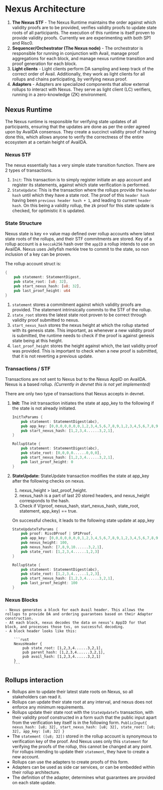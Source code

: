# Nexus Architecture

1. **The Nexus STF** - The Nexus Runtime maintains the order against which validity proofs are to be provided, verifies validity proofs to update state roots of all participants. The execution of this runtime is itself proven to provide validity proofs. Currently we are experimenting with both SP1 and Risc0. 
2. **Sequencer/Orchestrator (The Nexus node)** - The orchestrator is responsible for running in conjunction with Avail, manage proof aggregations for each block, and manage nexus runtime transition and proof generation for each block. 
3. **Light clients** - Light clients perform DA sampling and keep track of the correct order of Avail. Additionally, they work as light clients for all rollups and chains participating, by verifying nexus proof.
4. **Adapters** - Adapters are specialized components that allow external rollups to interact with Nexus. They serve as light client (LC) verifiers, running in a zero-knowledge (ZK) environment.

## Nexus Runtime

The Nexus runtime is responsible for verifying state updates of all participants, ensuring that the updates are done as per the order agreed upon by AvailDA consensus. They create a succinct validity proof of having done this, which allows anyone to verify the correctness of the entire ecosystem at a certain height of AvailDA. 

### Nexus STF

The nexus essentially has a very simple state transition function. There are 2 types of transactions. 

1. `Init`: This transaction is to simply register initiate an app account and register its statements, against which state verification is performed.
2. `StateUpdate`: This is the transaction where the rollups provide the `header hash` until which they have a state root. The proof of this `header hash` having been `previous header hash + 1`, and leading to current `header hash`. On this being a validity rollup, the zk proof for this state update is checked, for optimistic it is updated. 

### State Structure

Nexus state is key ↔ value map defined over rollup accounts where latest state roots of the rollups, and their STF commitments are stored. Key of a rollup account is a `keccak256` hash over the `appID` a rollup intends to use on AvailDA. Nexus uses Jellyfish merkle tree to commit to the state, so non inclusion of a key can be proven.

The rollup account struct is: 

```rust
{
    pub statement: StatementDigest,
    pub state_root: [u8; 32],
    pub start_nexus_hash: [u8; 32],
    pub last_proof_height: u64
}
```

1. `statement` stores a commitment against which validity proofs are provided. The statement intrinsically commits to the STF of the rollup.  
2. `state_root` stores the latest state root proven to be correct through validity proof submitted to nexus. 
3. `start_nexus_hash` stores the nexus height at which the rollup started with its genesis state. This important, as whenever a new validity proof is submitted, the runtime needs to check if the proof is against genesis state being at this height.
4. `last_proof_height` stores the height against which, the last validity proof was provided. This is important to check when a new proof is submitted, that it is not reverting a previous update.

### Transactions / STF

Transactions are not sent to Nexus but to the Nexus AppID on AvailDA. Nexus is a based rollup. *(Currently in devnet this is not yet implemented)*

There are only two type of transactions that Nexus accepts in devnet. 

1. **Init:** The init transaction initiates the state at app_key to the following if the state is not already initiated. 
    
    
    ```rust
    InitTxParams {
        pub statement: StatementDigest(abc),
        pub app_key: [0,0,0,0,0,0,0,1,2,3,4,5,6,7,8,9,1,2,3,4,5,6,7,8,9,,2,3,4,5,6,7],
        pub start_nexus_hash: [1,2,3,4......3,2,1],
    }
    
    RollupState {
        pub statement: StatementDigest(abc),
        pub state_root: [0,0,0,0......0,0,0],
        pub start_nexus_hash: [1,2,3,4......3,2,1],
        pub last_proof_height: 0
    }
    ```
    

1. **StateUpdate:** StateUpdate transaction modifies the state at app_key after the following checks on nexus. 
    1. nexus_height > last_proof_height. 
    2. nexus_hash is a part of last 20 stored headers, and nexus_height corresponds to the hash. 
    3. Check if V(proof, nexus_hash, start_nexus_hash, state_root, statement, app_key) == true. 
    
    On successful checks, it leads to the following state update at app_key
    
    ```rust
    StateUpdateTxParams {
        pub proof: Risc0Proof | SP1Proof,
        pub app_key: [0,0,0,0,0,0,0,1,2,3,4,5,6,7,8,9,1,2,3,4,5,6,7,8,9,,2,3,4,5,6,7],
        pub nexus_height: 100,
        pub nexus_hash: [7,8,9,10......3,2,1],
        pub state_root: [1,2,3,4......1,2,3]
    }
    
    RollupState {
        pub statement: StatementDigest(abc),
        pub state_root: [1,2,3,4......1,2,3],
        pub start_nexus_hash: [1,2,3,4......3,2,1],
        pub last_proof_height: 100
    }
    ```
    
### Nexus Blocks
    
    - Nexus generates a block for each Avail header. This allows the rollups to provide DA and ordering guarantees based on their Adapter construction.
    - At each block, nexus decodes the data on nexus’s AppID for that block, and processes those txs, on successful decoding.
    - A block header looks like this:
        
        ```rust
        NexusHeader {
            pub state_root: [1,2,3,4......3,2,1],
            pub parent_hash: [1,2,3,4......3,2,1],
            pub avail_hash: [1,2,3,4......3,2,1]
        }
        ```

## Rollups interaction

- Rollups aim to update their latest state roots on Nexus, so all stakeholders can read it.
- Rollups can update their state root at any interval, and nexus does not enforce any minimum requirements.
- Rollups update their state root with the `StateUpdateTx` transaction, with their validity proof constructed in a form such that the public input apart from the verification key itself is in the following form. 
`PublicInput{ nexus_hash: [u8; 32], start_nexus_hash: [u8; 32], state_root: [u8; 32], app_key: [u8; 32] }`
- The `statement ([u8; 32])` stored in the rollup account is synonymous to verification key of the proof. And Nexus uses only this `statement` for verifying the proofs of the rollup, this cannot be changed at any point. For rollups intending to update their `statement`, they have to create a new account.
- Rollups can use the adapters to create proofs of this form.
- Adapters can be used as side car services, or can be embedded within their rollup architecture.
- The definition of the adapter, determines what guarantees are provided on each state update.

     
